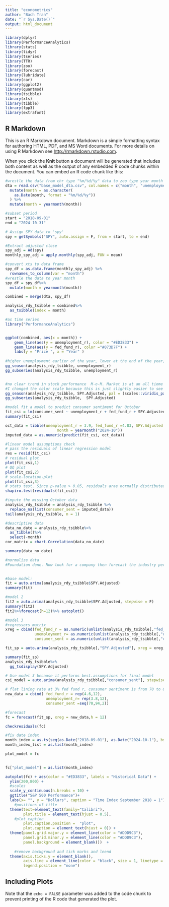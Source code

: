 ```yaml
---
title: "econometrics"
author: "Bach Tran"
date: "`r Sys.Date()`"
output: html_document
---
```


```r
library(dplyr)
library(PerformanceAnalytics)
library(stats)
library(tidyr)
library(tseries) 
library(TTR)
library(zoo)
library(forecast)
library(lubridate)
library(car) 
library(ggplot2)
library(quantmod)
library(tsibble)
library(xts)
library(tibble)
library(fpp3)
library(extrafont)

```

## R Markdown

This is an R Markdown document. Markdown is a simple formatting syntax for authoring HTML, PDF, and MS Word documents. For more details on using R Markdown see <http://rmarkdown.rstudio.com>.

When you click the **Knit** button a document will be generated that includes both content as well as the output of any embedded R code chunks within the document. You can embed an R code chunk like this:


```r
#wrestle the data from chr type "%m/%d/%y" data to zoo type year month 
dta = read.csv("base_model_dta.csv", col.names = c("month", "unemployment_r", "fed_fund_r", "consumer_sent")) %>%
  mutate(month = as.character(
    as.Date(month, format = "%m/%d/%y"))
  ) %>%
  mutate(month = yearmonth(month))
```

```r
#subset period
start = "2018-09-01"
end = "2024-10-31"

# Assign SPY data to 'spy' 
spy = getSymbols("SPY", auto.assign = F, from = start, to = end)

#Extract adjusted close
spy_adj = Ad(spy) 
monthly_spy_adj = apply.monthly(spy_adj, FUN = mean)

#convert xts to data frame
spy_df = as.data.frame(monthly_spy_adj) %>%
  rownames_to_column(var = "month")
#wrestle the data to year month
spy_df = spy_df%>%
  mutate(month = yearmonth(month))
```


```r
combined = merge(dta, spy_df)

analysis_rdy_tsibble = combined%>%
  as_tsibble(index = month)
```

```r
#as time series
library("PerformanceAnalytics")


ggplot(combined, aes(x = month)) +
    geom_line(aes(y = unemployment_r), color = "#ED3833") +
    geom_line(aes(y = fed_fund_r), color ="#073D7F") +
    labs(y = "Price ", x = "Year" )
                          
#higher unemployment earlier of the year, lower at the end of the year; unemployment in 2024 is on par with non-pandemic year 
gg_season(analysis_rdy_tsibble, unemployment_r)
gg_subseries(analysis_rdy_tsibble, unemployment_r)


#no clear trend in stock performance  M-o-M. Market is at an all tiome high and continue growing 
#I changed the color scale because this is just slightly easier to see compare to the default.
gg_season(analysis_rdy_tsibble, SPY.Adjusted, pal = (scales::viridis_pal())(9))
gg_subseries(analysis_rdy_tsibble,  SPY.Adjusted)
```
```r
#model fit a model to predict consumer sentiment for October
fit_csi = lm(consumer_sent ~ unemployment_r + fed_fund_r + SPY.Adjusted + month + fed_fund_r:SPY.Adjusted, data = analysis_rdy_tsibble)
summary(fit_csi)

oct_data = tibble(unemployment_r = 3.9, fed_fund_r =4.83, SPY.Adjusted = 577.7850, 
                       month = yearmonth("2024-10"))
imputed_data = as.numeric(predict(fit_csi, oct_data))

#linear model assumptions check
# pass the residuals of linear regression model
res = resid(fit_csi) 
# residual plot 
plot(fit_csi,1)
# QQ plot
plot(fit_csi,2)
# scale-location-plot
plot(fit_csi,3)
# stats test. Since p-value > 0.05, residuals arae normally distributed
shapiro.test(residuals(fit_csi)) 
```

```r
#impute the missing October data
analysis_rdy_tsibble = analysis_rdy_tsibble %>%
  replace_na(list(consumer_sent = imputed_data))
tail(analysis_rdy_tsibble, n = 1)
```

```r
#descriptive data
data_no_date = analysis_rdy_tsibble%>%
  as_tibble()%>%
  select(-month)
cor_matrix = chart.Correlation(data_no_date)

summary(data_no_date)

#normalize data
#Foundation done. Now look for a company then forecast the industry performance.
        
```

```r
#base model: 
fit = auto.arima(analysis_rdy_tsibble$SPY.Adjusted)
summary(fit)

#model 2
fit2 = auto.arima(analysis_rdy_tsibble$SPY.Adjusted, stepwise = F)
summary(fit2)
fit2%>%forecast(h=12)%>% autoplot()

#model 3
#regressors matrix
xreg = cbind(fed_fund_r = as.numeric(unlist(analysis_rdy_tsibble[,"fed_fund_r"])),
             unemployment_r= as.numeric(unlist(analysis_rdy_tsibble[,"unemployment_r"])),
             consumer_sent = as.numeric(unlist(analysis_rdy_tsibble[,"consumer_sent"])))

fit_sp = auto.arima(analysis_rdy_tsibble[,"SPY.Adjusted"], xreg = xreg, stepwise = F,seasonal = T)

summary(fit_sp)
analysis_rdy_tsibble%>%
  gg_tsdisplay(SPY.Adjusted)

# Use model 3 because it performs best.assumptions for final model
csi_model = auto.arima(analysis_rdy_tsibble[,"consumer_sent"], stepwise = F) #AIC is high, large se bands, more uncertainty. Therefore:

# flat lining rate at 3% fed fund r, consumer sentiment is from 70 to 80 with an increase of 2 monthly based on market reaction toward political events
new_data = cbind( fed_fund_r = rep(4.6,12), 
                  unemployment_r= rep(3.8,12),
                  consumer_sent =seq(70,94,2))

#forecast
fc = forecast(fit_sp, xreg = new_data,h = 12)

checkresiduals(fc)

```


```r
#fix date index
month_index = as.ts(seq(as.Date("2018-09-01"), as.Date("2024-10-1"), by = "1 month"))
month_index_list = as.list(month_index)

plot_model = fc

  
fc["plot_model"] = as.list(month_index)

autoplot(fc) + aes(color = "#ED3833", labels = "Historical Data") +
  ylim(200,800) +
  #scales
  scale_y_continuous(n.breaks = 10) +
  ggtitle("S&P 500 Performance")+
  labs(x= "", y = "Dollars", caption = "Time Index September 2018 = 1") +
    #positions of title
  theme(text=element_text(family="Calibri"),
        plot.title = element_text(hjust = 0.5),
    #plot caption
        plot.caption.position =  "plot",
        plot.caption = element_text(hjust = 0)) +
  theme(panel.grid.major.y = element_line(color = "#DDD9C3"),
        panel.grid.minor.y = element_line(color = "#DDD9C3"),
        panel.background = element_blank())  +
    
    #remove background and tick marks and leend
  theme(axis.ticks.y = element_blank(),
        axis.line = element_line(color = "black", size = 1, linetype = "solid"),
        legend.position = "none")

```



## Including Plots


Note that the `echo = FALSE` parameter was added to the code chunk to prevent printing of the R code that generated the plot.
